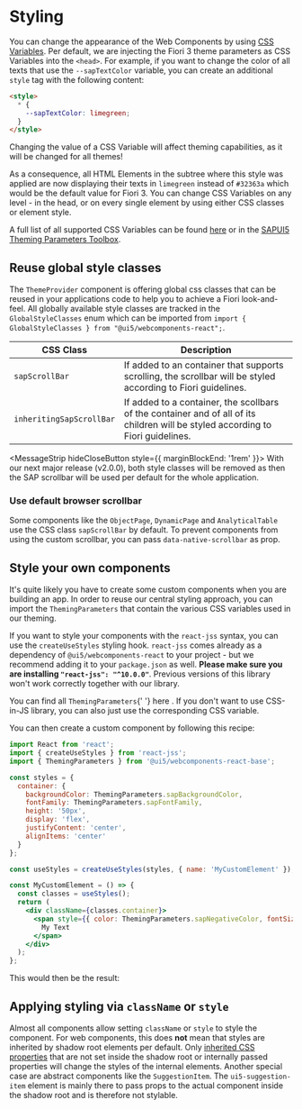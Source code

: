 
<Meta title="Styling" />

# Styling

You can change the appearance of the Web Components by using [CSS Variables](https://www.w3schools.com/Css/css3_variables.asp).
Per default, we are injecting the Fiori 3 theme parameters as CSS Variables into the `<head>`.
For example, if you want to change the color of all texts that use the `--sapTextColor` variable, you can create an additional `style` tag with the following content:

```html
<style>
  * {
    --sapTextColor: limegreen;
  }
</style>
```

<MessageStrip hideCloseButton design={MessageStripDesign.Warning}>
  Changing the value of a CSS Variable will affect theming capabilities, as it will be changed for all themes!
</MessageStrip>

As a consequence, all HTML Elements in the subtree where this style was applied are now displaying their texts in `limegreen` instead of `#32363a` which would be the default value for Fiori 3.
You can change CSS Variables on any level - in the head, or on every single element by using either CSS classes or element style.

A full list of all supported CSS Variables can be found [here](https://github.com/SAP/ui5-webcomponents-react/blob/main/packages/base/src/styling/ThemingParameters.ts)
or in the [SAPUI5 Theming Parameters Toolbox](https://sapui5.hana.ondemand.com/test-resources/sap/m/demokit/theming/webapp/index.html).

## Reuse global style classes

The `ThemeProvider` component is offering global css classes that can be reused in your applications code to help you to achieve a Fiori look-and-feel.
All globally available style classes are tracked in the `GlobalStyleClasses` enum which can be imported from `import { GlobalStyleClasses } from "@ui5/webcomponents-react";`.

| CSS Class                | Description                                                                                                                      |
| ------------------------ | -------------------------------------------------------------------------------------------------------------------------------- |
| `sapScrollBar`           | If added to an container that supports scrolling, the scrollbar will be styled according to Fiori guidelines.                    |
| `inheritingSapScrollBar` | If added to a container, the scollbars of the container and of all of its children will be styled according to Fiori guidelines. |

<MessageStrip hideCloseButton style={{ marginBlockEnd: '1rem' }}>
  With our next major release (v2.0.0), both style classes will be removed as then the SAP scrollbar will be used per
  default for the whole application.
</MessageStrip>

### Use default browser scrollbar

Some components like the `ObjectPage`, `DynamicPage` and `AnalyticalTable` use the CSS class `sapScrollBar` by default. To prevent components from using the custom scrollbar, you can pass `data-native-scrollbar` as prop.

## Style your own components

It's quite likely you have to create some custom components when you are building an app.
In order to reuse our central styling approach, you can import the `ThemingParameters` that contain the various CSS variables used in our theming.

If you want to style your components with the `react-jss` syntax, you can use the `createUseStyles` styling hook.
`react-jss` comes already as a dependency of `@ui5/webcomponents-react` to your project - but we recommend adding it to your `package.json` as well.
**Please make sure you are installing `"react-jss": "^10.0.0"`**. Previous versions of this library won't work correctly together with our library.

<MessageStrip design={MessageStripDesign.Information} hideCloseButton>
  You can find all <code>ThemingParameters</code>{' '}
  <ui5-link
    href="https://sap.github.io/ui5-webcomponents-react/?path=/docs/knowledge-base-public-utils--page#theming-parameters"
    target="_blank"
  >
    here
  </ui5-link>
  . If you don't want to use CSS-in-JS library, you can also just use the corresponding CSS variable.
</MessageStrip>

You can then create a custom component by following this recipe:

```jsx
import React from 'react';
import { createUseStyles } from 'react-jss';
import { ThemingParameters } from '@ui5/webcomponents-react-base';

const styles = {
  container: {
    backgroundColor: ThemingParameters.sapBackgroundColor,
    fontFamily: ThemingParameters.sapFontFamily,
    height: '50px',
    display: 'flex',
    justifyContent: 'center',
    alignItems: 'center'
  }
};

const useStyles = createUseStyles(styles, { name: 'MyCustomElement' });

const MyCustomElement = () => {
  const classes = useStyles();
  return (
    <div className={classes.container}>
      <span style={{ color: ThemingParameters.sapNegativeColor, fontSize: ThemingParameters.sapFontLargeSize }}>
        My Text
      </span>
    </div>
  );
};
```

This would then be the result:

<ThemeProvider>
  <MyCustomElement />
</ThemeProvider>

## Applying styling via `className` or `style`

Almost all components allow setting `className` or `style` to style the component. For web components, this does **not** mean that styles are inherited by shadow root elements per default.
Only [inherited CSS properties](https://developer.mozilla.org/en-US/docs/Web/CSS/inheritance#inherited_properties) that are not set inside the shadow root or internally passed properties will change the styles of the internal elements.
Another special case are abstract components like the `SuggestionItem`. The `ui5-suggestion-item` element is mainly there to pass props to the actual component inside the shadow root and is therefore not stylable.

<Footer />

